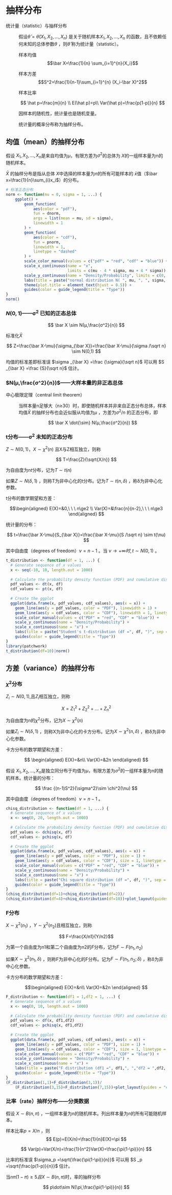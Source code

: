 # 抽样分布

统计量（statistic）与抽样分布

:   假设$\hat\theta=\hat\theta(X_1,X_2,...,X_n)$ 是关于随机样本$X_1,X_2,...,X_n$ 的函数，且不依赖任何未知的总体参数$\theta$ ，则$\hat\theta$ 称为统计量（statistic）。

    样本均值 $$\bar X=\frac{1}{n} \sum_{i=1}^{n}{X_i}$$

    样本方差 $$S^2=\frac{1}{n-1}\sum_{i=1}^{n} (X_i-\bar X)^2$$

    样本比率

    $$ \hat p=\frac{m}{n} \\
    E(\hat p)=p\\
    Var(\hat p)=\frac{p(1-p)}{n}
    $$

    因样本的随机性，统计量也是随机变量。

    统计量的概率分布称为抽样分布。

## 均值（mean）的抽样分布

假设 $X_1,X_2,...,X_n$是来自均值为$μ$，有限方差为$σ^2$的总体为 $X$的一组样本量为n的随机样本。

$\bar X$ 的抽样分布是指从总体 $X$中选择的样本量为$n$的所有可能样本的 $\bar x$值（$\bar x=\frac{1}{n}\sum_{i}x_i$）的分布。

```r
# 标准正态分布
norm <- function(mu = 0, sigma = 1, ...) {
    ggplot() +
        geom_function(
            aes(color = "pdf"),
            fun = dnorm,
            args = list(mean = mu, sd = sigma),
            linewidth = 1
        ) +
        geom_function(
            aes(color = "cdf"),
            fun = pnorm,
            linewidth = 1,
            linetype = "dashed"
        ) +
        scale_color_manual(values = c("pdf" = "red", "cdf" = "blue")) +
        scale_x_continuous(name = "x",
                           limits = c(mu - 4 * sigma, mu + 4 * sigma)) +
        scale_y_continuous(name = "Density/Probability", limits = c(0, 1)) +
        labs(title = paste("normal distribution N( ", mu, ", ", sigma, ")", sep = "")) +
        theme(plot.title = element_text(hjust = 0.5)) +
        guides(color = guide_legend(title = "Type"))
}
norm()
```

### $N( 0, 1)$——σ^2^ 已知的正态总体

$$
\bar X \sim N(μ,\frac{σ^2}{n})
$$

标准化$\bar X$

$$
Z=\frac{\bar X-\mu}{\sigma_{\bar X}}=\frac{\bar X-\mu}{\sigma /\sqrt n} \sim N(0,1)
$$

均值的标准差即标准误 $\sigma _{\bar X} =\frac {\sigma}{\sqrt n}$ 可以用 $S _{\bar X} =\frac {S}{\sqrt n}$ 估计。

### $N(μ,\frac{σ^2}{n})$——大样本量的非正态总体

中心极限定理（central limit theorem）

:   当样本量n足够大（n≥30）时，即使随机样本并非来自正态分布总体，样本均值$\bar X$ 的抽样分布也会近似服从均值为$\mu$ ，方差为$\sigma^2/n$ 的正态分布，即

    $$ \bar X \dot{\sim}  N(μ,\frac{σ^2}{n}) $$

### t分布——σ^2^ 未知的正态分布

$Z\sim N(0,1)$，$X\sim \chi^2(n)$ 且X与Z相互独立，则称

$$ T=\frac{Z}{\sqrt{X/n}} $$

为自由度为n$t$分布，记为$T\sim t(n)$

如果$Z\sim N(\delta,1)$ ，则称T为非中心化的t分布。记为$T\sim t(n,\delta)$ ，称δ为非中心化参数。

t分布的数学期望和方差：

$$\begin{aligned} E(X)=&0,\ \ \ n\ge2 \\ Var(X)=&\frac{n}{n-2},\ \ \ n\ge3 \end{aligned} $$

统计量的分布：

$$ t=\frac{\bar X-\mu}{S_{\bar X}}=\frac{\bar X-\mu}{S /\sqrt n} \sim t(\nu) $$

其中自由度（degrees of freedom）$\nu=n-1$ 。当 $\nu \to +\infty 时,t\sim N(0,1)$ 。

```r
t_distribution <- function(df = 1, ...) {
  # Generate sequence of x values
  x <- seq(-10, 10, length.out = 1000)
  
  # Calculate the probability density function (PDF) and cumulative distribution function (CDF)  values
  pdf_values <- dt(x, df) 
  cdf_values <- pt(x, df)
  
  # Create the ggplot
  ggplot(data.frame(x, pdf_values, cdf_values), aes(x = x)) +
    geom_line(aes(y = pdf_values, color = "PDF"), linewidth = 1) +
    geom_line(aes(y = cdf_values, color = "CDF"), linewidth = 1, linetype = "dashed") +
    scale_color_manual(values = c("PDF" = "red", "CDF" = "blue")) +
    scale_y_continuous(name = "Density/Probability") +
    scale_x_continuous(name = "x") +
    labs(title = paste("Student's t-distribution (df =", df, ")", sep = "")) +
    guides(color = guide_legend(title = "Type"))
}
library(patchwork)
t_distribution(df=10)|norm()
```

## 方差（variance）的抽样分布

### $\chi^2$分布

$Z_i\sim N(0,1)$,且$Z_i$相互独立，则称

$$
X=Z_1^2+Z_2^2+...+Z_n^2
$$

为自由度为n的$\chi^2$分布，记为$X\sim \chi^2(n)$

如果$Z_i\sim N(\delta,1)$ ，则称X为非中心化的卡方分布。记为$X\sim \chi^2(n,\delta)$ ，称δ为非中心化参数。

卡方分布的数学期望和方差：

$$
\begin{aligned}
E(X)=&n\\
Var(X)=&2n
\end{aligned}
$$

假设 $X_1,X_2,...,X_n$是独立同分布于均值为$μ$，有限方差为$σ^2$的一组样本量为n的随机样本。统计量的分布：

$$
\frac {(n-1)S^2}{\sigma^2}\sim \chi^2(\nu)
$$

其中自由度（degrees of freedom）$\nu=n-1$ 。


```r
chisq_distribution <- function(df = 1, ...) {
  # Generate sequence of x values
  x <- seq(0, 20, length.out = 1000)
  
  # Calculate the probability density function (PDF) and cumulative distribution function (CDF)  values
  pdf_values <- dchisq(x, df) 
  cdf_values <- pchisq(x, df)
  
  # Create the ggplot
  ggplot(data.frame(x, pdf_values, cdf_values), aes(x = x)) +
    geom_line(aes(y = pdf_values, color = "PDF"), size = 1) +
    geom_line(aes(y = cdf_values, color = "CDF"), size = 1, linetype = "dashed") +
    scale_color_manual(values = c("PDF" = "red", "CDF" = "blue")) +
    scale_y_continuous(name = "Density/Probability") +
    scale_x_continuous(name = "x") +
    labs(title = paste("Chi square distribution (df =", df, ")", sep = "")) +
    guides(color = guide_legend(title = "Type"))
}
(chisq_distribution(df=1)+chisq_distribution(df=2))/
(chisq_distribution(df=4)+chisq_distribution(df=10))+plot_layout(guides = "collect")
```

### F分布

$X\sim \chi^2(n_1)$ ，$Y\sim \chi^2(n_2)$且相互独立，则称

$$ F=\frac{X/n1}{Y/n2}$$

为第一个自由度为n1和第二个自由度为n2的$F$分布，记为$F\sim F(n_1,n_2)$

如果$X\sim \chi^2(n_1,\delta)$ ，则称F为非中心化的F分布。记为$F\sim F(n_1,n_2;\delta)$ ，称δ为非中心化参数。

卡方分布的数学期望和方差：

$$\begin{aligned} E(X)=&n\\ Var(X)=&2n \end{aligned} $$

```r
F_distribution <- function(df1 = 1,df2 = 1, ...) {
  # Generate sequence of x values
  x <- seq(0, 10, length.out = 1000)
  
  # Calculate the probability density function (PDF) and cumulative distribution function (CDF)  values
  pdf_values <- df(x, df1,df2) 
  cdf_values <- pchisq(x, df1,df2)
  
  # Create the ggplot
  ggplot(data.frame(x, pdf_values, cdf_values), aes(x = x)) +
    geom_line(aes(y = pdf_values, color = "PDF"), size = 1) +
    geom_line(aes(y = cdf_values, color = "CDF"), size = 1, linetype = "dashed") +
    scale_color_manual(values = c("PDF" = "red", "CDF" = "blue")) +
    scale_y_continuous(name = "Density/Probability") +
    scale_x_continuous(name = "x") +
    labs(title = paste("F distribution (df1 =", df1,", ","df2 = ",df2, ")", sep = "")) +
    guides(color = guide_legend(title = "Type"))
}
(F_distribution(1,1)+F_distribution(3,1))/
    (F_distribution(3,15)+F_distribution(7,15))+plot_layout(guides = "collect")
```

### 比率（rate）抽样分布------分类数据

假设 $X\sim B(n,\pi)$ ，一组样本量为n的随机样本。列出样本量为$n$的所有可能随机样本。

样本比率$p=X/n$ ，则 
$$
E(p)=E(X/n)=\frac{1}{n}E(X)=\pi
$$ 

$$
Var(p)=Var(X/n)=\frac{1}{n^2}Var(X)=\frac{\pi(1-\pi)}{n}
$$

比率的标准误 $\sigma_p =\sqrt{\frac{\pi(1-\pi)}{n}}$ 可以用 $S _p =\sqrt{\frac{p(1-p)}{n}}$ 估计。

当$n\pi(1-\pi)≥5 且X\sim B(n,\pi)$时，率的抽样分布

$$
p\dot\sim N(\pi,\frac{\pi(1-\pi)}{n})
$$
